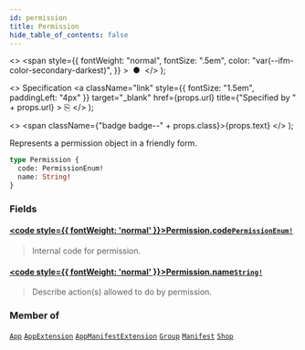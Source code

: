 ```yaml
---
id: permission
title: Permission
hide_table_of_contents: false
---
```


  <>
    <span
      style={{
        fontWeight: "normal",
        fontSize: ".5em",
        color: "var(--ifm-color-secondary-darkest)",
      }}
    >
      &nbsp;●&nbsp;
    </span>
  </>
);

  <>
    Specification
    <a
      className="link"
      style={{ fontSize: "1.5em", paddingLeft: "4px" }}
      target="\_blank"
      href={props.url}
      title={"Specified by " + props.url}
    >
      ⎘
    </a>
  </>
);

  <>
    <span className={"badge badge--" + props.class}>{props.text}</span>
  </>
);

Represents a permission object in a friendly form.

```graphql
type Permission {
  code: PermissionEnum!
  name: String!
}
```

### Fields

#### [<code style={{ fontWeight: 'normal' }}>Permission.<b>code</b></code>](#)<Bullet />[`PermissionEnum!`](../../api-reference/users/enums/permission-enum) <Badge class="secondary" text="non-null"/> <Badge class="secondary" text="enum"/> <Badge class="secondary" text="users"/>

> Internal code for permission.

#### [<code style={{ fontWeight: 'normal' }}>Permission.<b>name</b></code>](#)<Bullet />[`String!`](../../api-reference/miscellaneous/scalars/string) <Badge class="secondary" text="non-null"/> <Badge class="secondary" text="scalar"/> <Badge class="secondary" text="miscellaneous"/>

> Describe action(s) allowed to do by permission.

### Member of

[`App`](../../api-reference/apps/objects/app) <Badge class="secondary" text="object"/><Bullet />[`AppExtension`](../../api-reference/apps/objects/app-extension) <Badge class="secondary" text="object"/><Bullet />[`AppManifestExtension`](../../api-reference/apps/objects/app-manifest-extension) <Badge class="secondary" text="object"/><Bullet />[`Group`](../../api-reference/users/objects/group) <Badge class="secondary" text="object"/><Bullet />[`Manifest`](../../api-reference/apps/objects/manifest) <Badge class="secondary" text="object"/><Bullet />[`Shop`](../../api-reference/miscellaneous/objects/shop) <Badge class="secondary" text="object"/>
